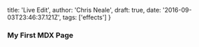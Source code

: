 
  title: 'Live Edit',
  author: 'Chris Neale',
  draft: true,
  date: '2016-09-03T23:46:37.121Z',
  tags: ['effects']
}

### My First MDX Page

<LiveEdit code={componentClassExample} />
